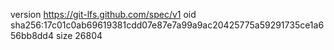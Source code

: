 version https://git-lfs.github.com/spec/v1
oid sha256:17c01c0ab69619381cdd07e87e7a99a9ac20425775a59291735ce1a656bb8dd4
size 26804
